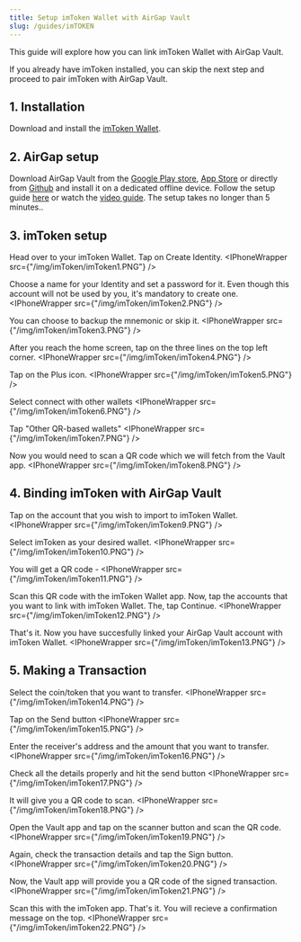 ```yaml
---
title: Setup imToken Wallet with AirGap Vault
slug: /guides/imTOKEN
---
```


This guide will explore how you can link imToken Wallet with AirGap Vault.

If you already have imToken installed, you can skip the next step and proceed to pair imToken with AirGap Vault.

## 1. Installation

Download and install the [imToken Wallet](https://token.im/download).

## 2. AirGap setup
Download AirGap Vault from the [Google Play store](https://play.google.com/store/apps/details?id=it.airgap.vault), [App Store](https://apps.apple.com/us/app/airgap-vault-secure-secrets/id1417126841?l=de&ls=1) or directly from [Github](https://github.com/airgap-it/airgap-vault/releases) and install it on a dedicated offline device. Follow the setup guide [here](https://medium.com/airgap-it/airgap-set-up-guide-861e0f4b39b6) or watch the [video guide](https://www.youtube.com/watch?v=M9ICKaLxuwQ&t=1s&ab_channel=AirGap.it). The setup takes no longer than 5 minutes..

## 3. imToken setup
Head over to your imToken Wallet. Tap on Create Identity.
<IPhoneWrapper src={"/img/imToken/imToken1.PNG"} />

Choose a name for your Identity and set a password for it. Even though this account will not be used by you, it's mandatory to create one.
<IPhoneWrapper src={"/img/imToken/imToken2.PNG"} />

You can choose to backup the mnemonic or skip it.
<IPhoneWrapper src={"/img/imToken/imToken3.PNG"} />

After you reach the home screen, tap on the three lines on the top left corner.
<IPhoneWrapper src={"/img/imToken/imToken4.PNG"} />

Tap on the Plus icon.
<IPhoneWrapper src={"/img/imToken/imToken5.PNG"} />

Select connect with other wallets
<IPhoneWrapper src={"/img/imToken/imToken6.PNG"} />

Tap "Other QR-based wallets"
<IPhoneWrapper src={"/img/imToken/imToken7.PNG"} />

Now you would need to scan a QR code which we will fetch from the Vault app.
<IPhoneWrapper src={"/img/imToken/imToken8.PNG"} />

## 4. Binding imToken with AirGap Vault
Tap on the account that you wish to import to imToken Wallet.
<IPhoneWrapper src={"/img/imToken/imToken9.PNG"} />

Select imToken as your desired wallet.
<IPhoneWrapper src={"/img/imToken/imToken10.PNG"} />

You will get a QR code - 
<IPhoneWrapper src={"/img/imToken/imToken11.PNG"} />

Scan this QR code with the imToken Wallet app.
Now, tap the accounts that you want to link with imToken Wallet. The, tap Continue.
<IPhoneWrapper src={"/img/imToken/imToken12.PNG"} />

That's it. Now you have succesfully linked your AirGap Vault account with imToken Wallet.
<IPhoneWrapper src={"/img/imToken/imToken13.PNG"} />

## 5. Making a Transaction
Select the coin/token that you want to transfer.
<IPhoneWrapper src={"/img/imToken/imToken14.PNG"} />

Tap on the Send button
<IPhoneWrapper src={"/img/imToken/imToken15.PNG"} />

Enter the receiver's address and the amount that you want to transfer.
<IPhoneWrapper src={"/img/imToken/imToken16.PNG"} />

Check all the details properly and hit the send button
<IPhoneWrapper src={"/img/imToken/imToken17.PNG"} />

It will give you a QR code to scan.
<IPhoneWrapper src={"/img/imToken/imToken18.PNG"} />

Open the Vault app and tap on the scanner button and scan the QR code.
<IPhoneWrapper src={"/img/imToken/imToken19.PNG"} />

Again, check the transaction details and tap the Sign button.
<IPhoneWrapper src={"/img/imToken/imToken20.PNG"} />

Now, the Vault app will provide you a QR code of the signed transaction.
<IPhoneWrapper src={"/img/imToken/imToken21.PNG"} />

Scan this with the imToken app. That's it. You will recieve a confirmation message on the top.
<IPhoneWrapper src={"/img/imToken/imToken22.PNG"} />